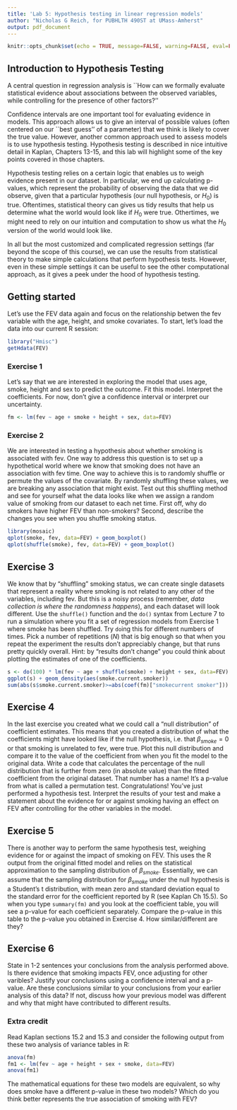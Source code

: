 ```yaml
---
title: 'Lab 5: Hypothesis testing in linear regression models'
author: "Nicholas G Reich, for PUBHLTH 490ST at UMass-Amherst"
output: pdf_document
---
```


```r
knitr::opts_chunk$set(echo = TRUE, message=FALSE, warning=FALSE, eval=FALSE)
```


## Introduction to Hypothesis Testing

A central question in regression analysis is ``How can we formally evaluate statistical evidence about associations between the observed variables, while controlling for the presence of other factors?''

Confidence intervals are one important tool for evaluating evidence in models. This approach allows us to give an interval of possible values (often centered on our ``best guess'' of a parameter) that we think is likely to cover the true value. However, another common approach used to assess models is to use hypothesis testing. Hypothesis testing is described in nice intuitive detail in Kaplan, Chapters 13-15, and this lab will highlight some of the key points covered in those chapters.

Hypothesis testing relies on a certain logic that enables us to weigh evidence present in our dataset. In particular, we end up calculating p-values, which represent the probability of observing the data that we did observe, given that a particular hypothesis (our null hypothesis, or $H_0$) is true. Oftentimes, statistical theory can gives us tidy results that help us determine what the world would look like if $H_0$ were true. Othertimes, we might need to rely on our intuition and computation to show us what the $H_0$ version of the world would look like. 

In all but the most customized and complicated regression settings (far beyond the scope of this course), we can use the results from statistical theory to make simple calculations that perform hypothesis tests. However, even in these simple settings it can be useful to see the other computational approach, as it gives a peek under the hood of hypothesis testing.

## Getting started
Let's use the FEV data again and focus on the relationship betwen the fev variable with the age, height, and smoke covariates. To start, let's load the data into our current R session:
```r
library("Hmisc")
getHdata(FEV)
```

### Exercise 1
Let's say that we are interested in exploring the model that uses age, smoke, height and sex to predict the outcome. Fit this model. Interpret the coefficients. For now, don't give a confidence interval or interpret our uncertainty.
```r
fm <- lm(fev ~ age + smoke + height + sex, data=FEV)
```


### Exercise 2
We are interested in testing a hypothesis about whether smoking is associated with fev. One way to address this question is to set up a hypothetical world where we know that smoking does not have an association with fev time. One way to achieve this is to randomly shuffle or permute the values of the covariate. By randomly shuffling these values, we are breaking any association that might exist. Test out this shuffling method and see for yourself what the data looks like when we assign a random value of smoking from our dataset to each net time. First off, why do smokers have higher FEV than non-smokers? Second, describe the changes you see when you shuffle smoking status.

```r
library(mosaic)
qplot(smoke, fev, data=FEV) + geom_boxplot()
qplot(shuffle(smoke), fev, data=FEV) + geom_boxplot()
```

## Exercise 3
We know that by "shuffling" smoking status, we can create single datasets that represent a reality where smoking is not related to any other of the variables, including fev. But this is a noisy process (remember, *data collection is where the randomness happens*), and each dataset will look different. Use the `shuffle()` function and the `do()` syntax from Lecture 7 to run a simulation where you fit a set of regression models from Exercise 1 where smoke has been shuffled. Try `do`ing this for different numbers of times. Pick a number of repetitions ($N$) that is big enough so that when you repeat the experiment the results don't appreciably change, but that runs pretty quickly overall. Hint: by "results don't change" you could think about plotting the estimates of one of the coefficients.  

```r
s <- do(100) * lm(fev ~ age + shuffle(smoke) + height + sex, data=FEV)
ggplot(s) + geom_density(aes(smoke.current.smoker))
sum(abs(s$smoke.current.smoker)>=abs(coef(fm)["smokecurrent smoker"]))
```

## Exercise 4
In the last exercise you created what we could call a "null distribution" of coefficient estimates. This means that you created a distribution of what the coefficients might have looked like if the null hypothesis, i.e. that $\beta_{smoke}=0$ or that smoking is unrelated to fev, were true. Plot this null distribution and compare it to the value of the coefficient from when you fit the model to the original data. Write a code that calculates the percentage of the null distribution that is further from zero (in absolute value) than the fitted coefficient from the original dataset. That number has a name! It's a p-value from what is called a permutation test. Congratulations! You've just performed a hypothesis test. Interpret the results of your test and make a statement about the evidence for or against smoking having an effect on FEV after controlling for the other variables in the model.

## Exercise 5
There is another way to perform the same hypothesis test, weighing evidence for or against the impact of smoking on FEV. This uses the R output from the original fitted model and relies on the statistical approximation to the sampling distribution of $\beta_{smoke}$. Essentially, we can assume that the sampling distribution for $\beta_{smoke}$ under the null hypothesis is a Student's t distribution, with mean zero and standard deviation equal to the standard error for the coefficient reported by R (see Kaplan Ch 15.5). So when you type `summary(fm)` and you look at the coefficient table, you will see a p-value for each coefficient separately. Compare the p-value in this table to the p-value you obtained in Exercise 4. How similar/different are they?

## Exercise 6
State in 1-2 sentences your conclusions from the analysis performed above. Is there evidence that smoking impacts FEV, once adjusting for other varibles? Justify your conclusions using a confidence interval and a p-value. Are these conclusions similar to your conclusions from your earlier analysis of this data? If not, discuss how your previous model was different and why that might have contributed to different results.


### Extra credit
Read Kaplan sections 15.2 and 15.3 and consider the following output from these two analysis of variance tables in R:
```r
anova(fm)
fm1 <- lm(fev ~ age + height + sex + smoke, data=FEV)
anova(fm1)
```
The mathematical equations for these two models are equivalent, so why does smoke have a different p-value in these two models? Which do you think better represents the true association of smoking with FEV?

